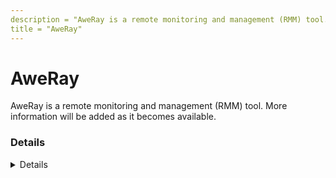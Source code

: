 ```yaml
---
description = "AweRay is a remote monitoring and management (RMM) tool. More information will be added as it becomes available."
title = "AweRay"
---
```




# AweRay

AweRay is a remote monitoring and management (RMM) tool. More information will be added as it becomes available.

### Details
<Details author={""}
         category={""}
         created={""}
         website={""}
         lastModified={"2/7/2024"}
         privileges={""}
         free={ "" }
         verification={""}
/>

#### Installation Paths
<Card code={ ["aweray_remote*.exe", "AweSun.exe"] }/>





### Forensic Artifacts




#### Network Artifacts
<EuiSpacer size="xl"/>
<NetworkArtifactsTable data={ [{"Description": "Known remote domains", "Domains": ["asapi*.aweray.net", "client-api.aweray.com"], "Ports": []}] }/>




### Detections
- Detects potential network activity of AweRay RMM tool
  - [Sigma Rule](https://github.com/magicsword-io/LOLRMM/blob/main/detections/sigma/aweray_network_sigma.yml)
- Detects potential processes activity of AweRay RMM tool
  - [Sigma Rule](https://github.com/magicsword-io/LOLRMM/blob/main/detections/sigma/aweray_processes_sigma.yml)

### References
- [https://sun.aweray.com/help](https://sun.aweray.com/help)

